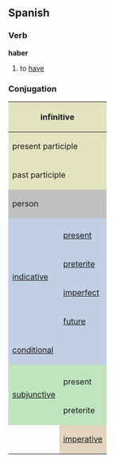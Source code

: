 ==Spanish==
===Verb===
'''haber'''

# to [[have]]

===Conjugation===

<center>
{| style="background:#F0F0F0"

|-
! colspan="3" style="background:#e2e4c0" | infinitive
| colspan="5" | haber

|-
! colspan="3" style="background:#e2e4c0" | present participle
| colspan="5" | [[habiendo]]

|-
! colspan="3" style="background:#e2e4c0" | past participle
| colspan="5" | [[habido]]

|-
! colspan="2" rowspan="2" style="background:#C0C0C0" | person
! colspan="3" style="background:#C0C0C0" | singular
! colspan="3" style="background:#C0C0C0" | plural

|-
! style="background:#C0C0C0;width:12.5%" | first
! style="background:#C0C0C0;width:12.5%" | second
! style="background:#C0C0C0;width:12.5%" | third
! style="background:#C0C0C0;width:12.5%" | first
! style="background:#C0C0C0;width:12.5%" | second
! style="background:#C0C0C0;width:12.5%" | third

|-
! rowspan="5" style="background:#c0cfe4" | [[indicative]]

! style="background:#c0cfe4" colspan="1" | 
! style="background:#c0cfe4" | yo
! style="background:#c0cfe4" | tú
! style="background:#c0cfe4" | usted
! style="background:#c0cfe4" | nosotros
! style="background:#c0cfe4" | vosotros
! style="background:#c0cfe4" | ustedes

|-
! style="height:3em;background:#c0cfe4" | [[present]]
| he
| has
| ha, hay
| hemos
| habéis
| han

|-
! style="height:3em;background:#c0cfe4" | [[preterite]]
| hube
| hubiste
| hubo
| hubimos
| hubisteis
| hubieron

|-
! style="height:3em;background:#c0cfe4" | [[imperfect]]
| había
| habías
| había
| habíamos
| habíais
| habían

|-
! style="height:3em;background:#c0cfe4" | [[future]]
| habré
| habrás
| habrá
| habremos
| habréis
| habrán

|-
! colspan="2" style="height:3em;background:#c0cfe4" | [[conditional]]
| habría
| habrías
| habría
| habríamos
| habríais
| habrían

|-
! rowspan="4" style="background:#c0e4c0" |[[subjunctive]]
! style="background:#c0e4c0" | 
! style="background:#c0e4c0" | yo
! style="background:#c0e4c0" | tú
! style="background:#c0e4c0" | usted
! style="background:#c0e4c0" | nosotros
! style="background:#c0e4c0" | vosotros
! style="background:#c0e4c0" | ustedes

|-
! style="height:3em;background:#c0e4c0" | present
| haya
| hayas
| haya
| hayamos
| hayáis
| hayan

|-
! style="height:3em;background:#c0e4c0" rowspan="1" | preterite
| hubiera<br>hubiese
| hubieras<br>hubieses
| hubiera<br>hubiese
| hubiéramos<br>hubiésemos
| hubieras<br>hubieses
| hubieran<br>hubiesen

|-
! colspan="2" rowspan="2" style="height:3em;background:#e4d4c0" | [[imperative]]
! style="background:#e4d4c0" | -
! style="background:#e4d4c0" | tu
! style="background:#e4d4c0" | usted
! style="background:#e4d4c0" | nosotros
! style="background:#e4d4c0" | vosotros
! style="background:#e4d4c0" | ustedes

|-
|
| hé
| haya
| hayamos
| habed
| hayan

|}
</center>
